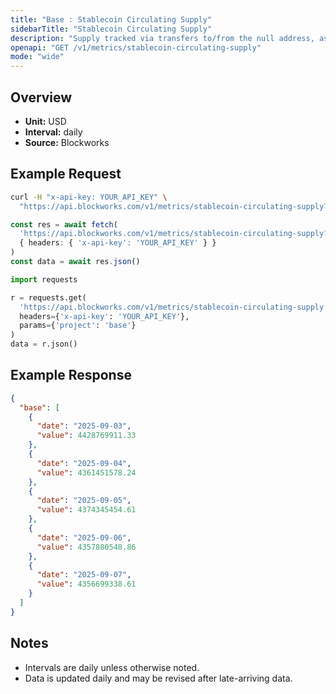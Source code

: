 ```yaml
---
title: "Base : Stablecoin Circulating Supply"
sidebarTitle: "Stablecoin Circulating Supply"
description: "Supply tracked via transfers to/from the null address, as well as distinct issuance and redemption events for supported stablecoins. Circulating supply remove supply held in bridges, token treasuries, and known mint/burn addresses."
openapi: "GET /v1/metrics/stablecoin-circulating-supply"
mode: "wide"
---
```


## Overview

- **Unit:** USD
- **Interval:** daily
- **Source:** Blockworks

## Example Request

<CodeGroup>

```bash cURL
curl -H "x-api-key: YOUR_API_KEY" \
  "https://api.blockworks.com/v1/metrics/stablecoin-circulating-supply?project=base"
```

```typescript TypeScript
const res = await fetch(
  'https://api.blockworks.com/v1/metrics/stablecoin-circulating-supply?project=base',
  { headers: { 'x-api-key': 'YOUR_API_KEY' } }
)
const data = await res.json()
```

```python Python
import requests

r = requests.get(
  'https://api.blockworks.com/v1/metrics/stablecoin-circulating-supply',
  headers={'x-api-key': 'YOUR_API_KEY'},
  params={'project': 'base'}
)
data = r.json()
```

</CodeGroup>

## Example Response

```json
{
  "base": [
    {
      "date": "2025-09-03",
      "value": 4428769911.33
    },
    {
      "date": "2025-09-04",
      "value": 4361451578.24
    },
    {
      "date": "2025-09-05",
      "value": 4374345454.61
    },
    {
      "date": "2025-09-06",
      "value": 4357880548.86
    },
    {
      "date": "2025-09-07",
      "value": 4356699338.61
    }
  ]
}
```

## Notes
- Intervals are daily unless otherwise noted.
- Data is updated daily and may be revised after late-arriving data.
